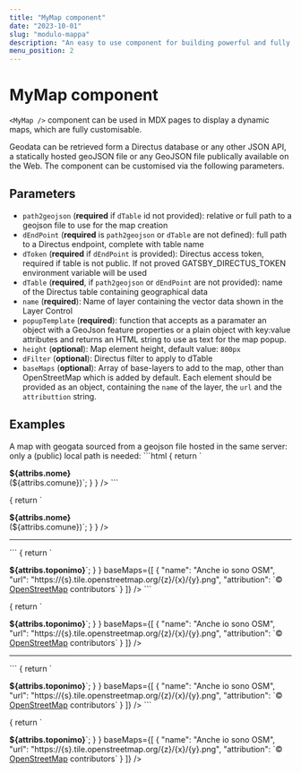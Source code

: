 ```yaml
---
title: "MyMap component"
date: "2023-10-01"
slug: "modulo-mappa"
description: "An easy to use component for building powerful and fully customizable maps"
menu_position: 2
---
```



# MyMap component

`<MyMap />` component can be used in MDX pages to display a dynamic maps, which are fully customisable.

Geodata can be retrieved form a Directus database or any other JSON API, a statically hosted geoJSON file or any GeoJSON file publically available on the Web. The component can be customised via the following parameters.

## Parameters

- `path2geojson` (**required** if `dTable` id not provided): relative or full path to a geojson file to use for the map creation  
- `dEndPoint` (**required** is `path2geojson` or `dTable` are not defined): full path to a Directus endpoint, complete with table name
- `dToken` (**required** if `dEndPoint` is provided):  Directus access token, required if table is not public. If not proved GATSBY_DIRECTUS_TOKEN environment variable will be used
- `dTable` (**required**, if `path2geojson` or `dEndPoint` are not provided): name of the Directus table containing geographical data
- `name` (**required**): Name of layer containing the vector data shown in the Layer Control
- `popupTemplate` (**required**): function that accepts as a paramater an object with a GeoJson feature properties or a plain object with key:value attributes and returns an HTML string to use as text for the map popup.
- `height` (**optional**): Map element height, default value: `800px`
- `dFilter` (**optional**): Directus filter to apply to dTable
- `baseMaps` (**optional**): Array of base-layers to add to the map, other than OpenStreetMap which is added by default. Each element should be provided as an object, containing the `name` of the layer, the `url` and the `attributtion` string.

## Examples


<div class="row">
  <div class="col-sm-4">
  A map with geogata sourced from a geojson file hosted in the same server: only a (public) local path is needed:
```html
<MyMap
    height="400px"
    path2geojson="../data/toponimi.geojson"
    popupTemplate={
      (attribs) => { return `<p><strong>${attribs.nome}</strong><br />(${attribs.comune})`; }
    }
  />
```
  </div>
  <div class="col-sm-8">
  <MyMap
    height="400px"
    path2geojson="../data/toponimi.geojson"
    popupTemplate={
      (attribs) => { return `<p><strong>${attribs.nome}</strong><br />(${attribs.comune})`; }
    }
  />
  </div>
</div>

---

<div class="row">
  <div class="col-sm-4">
```
<MyMap
  height="400px"
  dTable="toponimi"
  name="Toponimi"
  popupTemplate={
    (attribs) => { return `<p><strong>${attribs.toponimo}</strong>`; }
  }
  baseMaps={[
    {
      "name": "Anche io sono OSM",
      "url": "https://{s}.tile.openstreetmap.org/{z}/{x}/{y}.png",
      "attribution": `&copy; <a href="https://www.openstreetmap.org/copyright">OpenStreetMap</a> contributors`
    }
  ]}
/>
```
  </div>
  <div class="col-sm-8">
<MyMap
  height="400px"
  dTable="toponimi"
  name="Toponimi"
  popupTemplate={
    (attribs) => { return `<p><strong>${attribs.toponimo}</strong>`; }
  }
  baseMaps={[
    {
      "name": "Anche io sono OSM",
      "url": "https://{s}.tile.openstreetmap.org/{z}/{x}/{y}.png",
      "attribution": `&copy; <a href="https://www.openstreetmap.org/copyright">OpenStreetMap</a> contributors`
    }
  ]}
/>
  </div>
</div>

---

<div class="row">
  <div class="col-sm-4">
```
<MyMap
  height="400px"
  dEndPoint="https://landscapearchaeology.eu/db/items/toponimi"
  dToken="sxE2XHdJMWJiymA9w2QJFGJWG9AAnq6E"
  name="Toponimi"
  dFilter="filter[provincia][_eq]=Macerata"
  popupTemplate={
    (attribs) => { return `<p><strong>${attribs.toponimo}</strong>`; }
  }
  baseMaps={[
    {
      "name": "Anche io sono OSM",
      "url": "https://{s}.tile.openstreetmap.org/{z}/{x}/{y}.png",
      "attribution": `&copy; <a href="https://www.openstreetmap.org/copyright">OpenStreetMap</a> contributors`
    }
  ]}
/>
```
  </div>
  <div class="col-sm-8">
  <MyMap
  height="400px"
  dEndPoint="https://landscapearchaeology.eu/db/items/toponimi"
  dToken="sxE2XHdJMWJiymA9w2QJFGJWG9AAnq6E"
  name="Toponimi"
  dFilter="filter[provincia][_eq]=Macerata"
  popupTemplate={
    (attribs) => { return `<p><strong>${attribs.toponimo}</strong>`; }
  }
  baseMaps={[
    {
      "name": "Anche io sono OSM",
      "url": "https://{s}.tile.openstreetmap.org/{z}/{x}/{y}.png",
      "attribution": `&copy; <a href="https://www.openstreetmap.org/copyright">OpenStreetMap</a> contributors`
    }
  ]}
/>
  </div>
</div>
